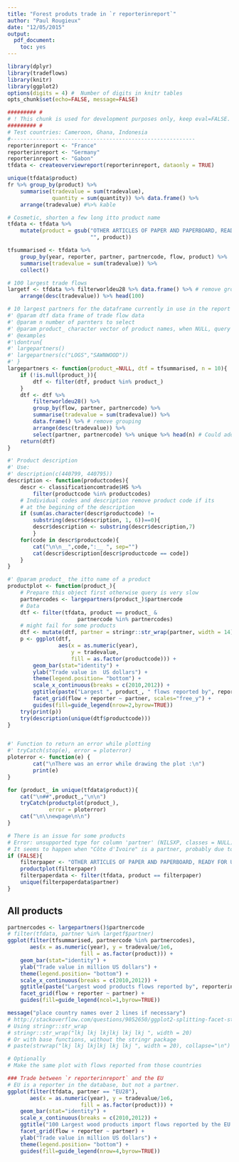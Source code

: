 ```yaml
---
title: "Forest produts trade in `r reporterinreport`"
author: "Paul Rougieux"
date: "12/05/2015"
output: 
  pdf_document:
    toc: yes
---
```



```r
library(dplyr)
library(tradeflows)
library(knitr)
library(ggplot2)
options(digits = 4) #  Number of digits in knitr tables
opts_chunk$set(echo=FALSE, message=FALSE)
```



```r
######### #
# ! This chunk is used for development purposes only, keep eval=FALSE.
######### #
# Test countries: Cameroon, Ghana, Indonesia
#----------------------------------------------------------
reporterinreport <- "France"
reporterinreport <- "Germany"
reporterinreport <- "Gabon"
tfdata <- createoverviewreport(reporterinreport, dataonly = TRUE)

unique(tfdata$product)
fr %>% group_by(product) %>%
    summarise(tradevalue = sum(tradevalue),
              quantity = sum(quantity)) %>% data.frame() %>%
    arrange(tradevalue) #%>% kable
```



```r
# Cosmetic, shorten a few long itto product name
tfdata <- tfdata %>%
    mutate(product = gsub("OTHER ARTICLES OF PAPER AND PAPERBOARD, READY FOR USE of which: ",
                          "", product))

tfsummarised <- tfdata %>%
    group_by(year, reporter, partner, partnercode, flow, product) %>%
    summarise(tradevalue = sum(tradevalue)) %>%
    collect()

# 100 largest trade flows
largetf <- tfdata %>% filterworldeu28 %>% data.frame() %>% # remove grouping
    arrange(desc(tradevalue)) %>% head(100)

# 10 largest partners for the dataframe currently in use in the report
#' @param dtf data frame of trade flow data
#' @param n number of parnters to select
#' @param product_ character vector of product names, when NULL, query all products
#' @examples
#'\dontrun{
#' largepartners()
#' largepartners(c("LOGS","SAWNWOOD"))
#' }
largepartners <- function(product_=NULL, dtf = tfsummarised, n = 10){
    if (!is.null(product_)){
        dtf <- filter(dtf, product %in% product_) 
    }
    dtf <- dtf %>%
        filterworldeu28() %>% 
        group_by(flow, partner, partnercode) %>% 
        summarise(tradevalue = sum(tradevalue)) %>%
        data.frame() %>% # remove grouping
        arrange(desc(tradevalue)) %>% 
        select(partner, partnercode) %>% unique %>% head(n) # Could add flow here
    return(dtf)
}
```


```r
#' Product description
#' Use:
#' description(c(440799, 440795))
description <- function(productcodes){
    descr <- classificationcomtrade$HS %>%
        filter(productcode %in% productcodes) 
    # Individual codes and description remove product code if its
    # at the begining of the description
    if (sum(as.character(descr$productcode) !=
        substring(descr$description, 1, 6))==0){
        descr$description <- substring(descr$description,7)
        }
    for(code in descr$productcode){
        cat("\n\n__",code,":__ ", sep="")
        cat(descr$description[descr$productcode == code])
    }
}
```

 
```r
#' @param product_ the itto name of a product
productplot <- function(product_){
    # Prepare this object first otherwise query is very slow
    partnercodes <- largepartners(product_)$partnercode    
    # Data
    dtf <- filter(tfdata, product == product_ & 
                      partnercode %in% partnercodes) 
    # might fail for some products
    dtf <- mutate(dtf, partner = stringr::str_wrap(partner, width = 14))
    p <- ggplot(dtf,
                aes(x = as.numeric(year),
                    y = tradevalue,
                    fill = as.factor(productcode))) +
        geom_bar(stat="identity") +
        ylab("Trade value in  US dollars") +
        theme(legend.position= "bottom") +
        scale_x_continuous(breaks = c(2010,2012)) +
        ggtitle(paste("Largest ", product_, " flows reported by", reporterinreport)) +
        facet_grid(flow + reporter ~ partner, scales="free_y") + 
        guides(fill=guide_legend(nrow=2,byrow=TRUE))
    try(print(p))
    try(description(unique(dtf$productcode)))
}


#' Function to return an error while plotting
#' tryCatch(stop(e), error = ploterror)
ploterror <- function(e) {
        cat("\nThere was an error while drawing the plot :\n")
        print(e)
}

```


```r
for (product_ in unique(tfdata$product)){
    cat("\n##",product_,"\n\n")
    tryCatch(productplot(product_),
             error = ploterror)
    cat("\n\\newpage\n\n")
}

# There is an issue for some products 
# Error: unsupported type for column 'partner' (NILSXP, classes = NULL) 
# It seems to happen when "Côte d'Ivoire" is a partner, probably due to differences in encoding
if (FALSE){
    filterpaper <- "OTHER ARTICLES OF PAPER AND PAPERBOARD, READY FOR USE of which: FILTER PAPER AND PAPERBOARD , READY FOR USE"
    productplot(filterpaper)
    filterpaperdata <- filter(tfdata, product == filterpaper)
    unique(filterpaperdata$partner)
}
```


## All products
```r
partnercodes <- largepartners()$partnercode
# filter(tfdata, partner %in% largetf$partner)
ggplot(filter(tfsummarised, partnercode %in% partnercodes),
       aes(x = as.numeric(year), y = tradevalue/1e6,
                       fill = as.factor(product))) +
    geom_bar(stat="identity") +
    ylab("Trade value in million US dollars") +
    theme(legend.position= "bottom") +
    scale_x_continuous(breaks = c(2010,2012)) +
    ggtitle(paste("Largest wood products flows reported by", reporterinreport)) +
    facet_grid(flow + reporter ~ partner) + 
    guides(fill=guide_legend(ncol=1,byrow=TRUE))

message("place country names over 2 lines if necessary")
# http://stackoverflow.com/questions/9052650/ggplot2-splitting-facet-strip-text-into-two-lines
# Using stringr::str_wrap
# stringr::str_wrap("lkj lkj lkjlkj lkj lkj ", width = 20) 
# Or with base functions, without the stringr package
# paste(strwrap("lkj lkj lkjlkj lkj lkj ", width = 20), collapse="\n")

# Optionally 
# Make the same plot with flows reported from those countries

```



```r
### Trade between `r reporterinreport` and the EU
# EU is a reporter in the database, but not a partner.
ggplot(filter(tfdata, partner == "EU28"),
       aes(x = as.numeric(year), y = tradevalue/1e6,
                       fill = as.factor(product))) +
    geom_bar(stat="identity") +
    scale_x_continuous(breaks = c(2010,2012)) +
    ggtitle("100 Largest wood products import flows reported by the EU with China") +
    facet_grid(flow + reporter ~ partner) + 
    ylab("Trade value in million US dollars") +
    theme(legend.position= "bottom") +
    guides(fill=guide_legend(nrow=4,byrow=TRUE))
```



